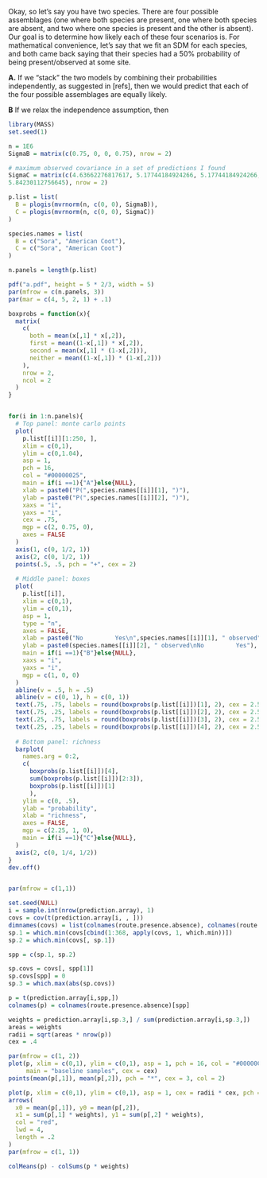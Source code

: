 Okay, so let's say you have two species.
There are four possible assemblages (one where both species are present, one where both species are absent, and two where one species is present and the other is absent).
Our goal is to determine how likely each of these four scenarios is.
For mathematical convenience, let's say that we fit an SDM for each species, and both came back saying that their species had a 50% probability of being present/observed at some site.

**A.** If we "stack" the two models by combining their probabilities independently, as suggested in [refs], then we would predict that each of the four possible assemblages are equally likely.

**B** If we relax the independence assumption, then 


```r
library(MASS)
set.seed(1)

n = 1E6
SigmaB = matrix(c(0.75, 0, 0, 0.75), nrow = 2)

# maximum observed covariance in a set of predictions I found
SigmaC = matrix(c(4.63662276817617, 5.17744184924266, 5.17744184924266, 
5.84230112756645), nrow = 2)

p.list = list(
  B = plogis(mvrnorm(n, c(0, 0), SigmaB)),
  C = plogis(mvrnorm(n, c(0, 0), SigmaC))
)

species.names = list(
  B = c("Sora", "American Coot"),
  C = c("Sora", "American Coot")
)

n.panels = length(p.list)

pdf("a.pdf", height = 5 * 2/3, width = 5)
par(mfrow = c(n.panels, 3))
par(mar = c(4, 5, 2, 1) + .1)

boxprobs = function(x){
  matrix(
    c(
      both = mean(x[,1] * x[,2]),
      first = mean((1-x[,1]) * x[,2]),
      second = mean(x[,1] * (1-x[,2])),
      neither = mean((1-x[,1]) * (1-x[,2]))
    ),
    nrow = 2,
    ncol = 2
  )
}


for(i in 1:n.panels){
  # Top panel: monte carlo points
  plot(
    p.list[[i]][1:250, ], 
    xlim = c(0,1), 
    ylim = c(0,1.04), 
    asp = 1, 
    pch = 16, 
    col = "#00000025", 
    main = if(i ==1){"A"}else{NULL}, 
    xlab = paste0("P(",species.names[[i]][1], ")"), 
    ylab = paste0("P(",species.names[[i]][2], ")"), 
    xaxs = "i", 
    yaxs = "i",
    cex = .75, 
    mgp = c(2, 0.75, 0),
    axes = FALSE
  )
  axis(1, c(0, 1/2, 1))
  axis(2, c(0, 1/2, 1))
  points(.5, .5, pch = "+", cex = 2)
  
  # Middle panel: boxes
  plot(
    p.list[[i]], 
    xlim = c(0,1), 
    ylim = c(0,1), 
    asp = 1, 
    type = "n", 
    axes = FALSE, 
    xlab = paste0("No         Yes\n",species.names[[i]][1], " observed"), 
    ylab = paste0(species.names[[i]][2], " observed\nNo         Yes"), 
    main = if(i ==1){"B"}else{NULL}, 
    xaxs = "i", 
    yaxs = "i",
    mgp = c(1, 0, 0)
  )
  abline(v = .5, h = .5)
  abline(v = c(0, 1), h = c(0, 1))
  text(.75, .75, labels = round(boxprobs(p.list[[i]])[1], 2), cex = 2.5 * sqrt(boxprobs(p.list[[i]])[1]))
  text(.75, .25, labels = round(boxprobs(p.list[[i]])[2], 2), cex = 2.5 * sqrt(boxprobs(p.list[[i]])[2]))
  text(.25, .75, labels = round(boxprobs(p.list[[i]])[3], 2), cex = 2.5 * sqrt(boxprobs(p.list[[i]])[3]))
  text(.25, .25, labels = round(boxprobs(p.list[[i]])[4], 2), cex = 2.5 * sqrt(boxprobs(p.list[[i]])[1]))
  
  # Bottom panel: richness
  barplot(
    names.arg = 0:2,
    c(
      boxprobs(p.list[[i]])[4], 
      sum(boxprobs(p.list[[i]])[2:3]), 
      boxprobs(p.list[[i]])[1]
      ),
    ylim = c(0, .5),
    ylab = "probability",
    xlab = "richness",
    axes = FALSE,
    mgp = c(2.25, 1, 0),
    main = if(i ==1){"C"}else{NULL}, 
  )
  axis(2, c(0, 1/4, 1/2))
}
dev.off()


par(mfrow = c(1,1))
```

```r
set.seed(NULL)
i = sample.int(nrow(prediction.array), 1)
covs = cov(t(prediction.array[i, , ]))
dimnames(covs) = list(colnames(route.presence.absence), colnames(route.presence.absence))
sp.1 = which.min(covs[cbind(1:368, apply(covs, 1, which.min))])
sp.2 = which.min(covs[, sp.1])

spp = c(sp.1, sp.2)

sp.covs = covs[, spp[1]]
sp.covs[spp] = 0
sp.3 = which.max(abs(sp.covs))

p = t(prediction.array[i,spp,])
colnames(p) = colnames(route.presence.absence)[spp]

weights = prediction.array[i,sp.3,] / sum(prediction.array[i,sp.3,])
areas = weights
radii = sqrt(areas * nrow(p))
cex = .4

par(mfrow = c(1, 2))
plot(p, xlim = c(0,1), ylim = c(0,1), asp = 1, pch = 16, col = "#00000050",
     main = "baseline samples", cex = cex)
points(mean(p[,1]), mean(p[,2]), pch = "*", cex = 3, col = 2)

plot(p, xlim = c(0,1), ylim = c(0,1), asp = 1, cex = radii * cex, pch = 16, col = "#00000050", main = paste("samples given known\n", colnames(route.presence.absence)[sp.3]))
arrows(
  x0 = mean(p[,1]), y0 = mean(p[,2]),
  x1 = sum(p[,1] * weights), y1 = sum(p[,2] * weights), 
  col = "red",
  lwd = 4,
  length = .2
)
par(mfrow = c(1, 1))

colMeans(p) - colSums(p * weights)

```

